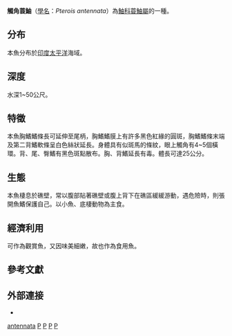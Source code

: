 {{Speciesbox
| image = MC Rotfeuerfisch.jpg
| status = LC
| status_system = IUCN3.1
| status_ref = <ref name="IUCN">Motomura, H. & Matsuura, K. 2016. Pterois antennata . The IUCN Red List of Threatened Species 2016: e.T69799447A69801022. http://dx.doi.org/10.2305/IUCN.UK.2016-3.RLTS.T69799447A69801022.en. Downloaded on 14 December 2019.</ref>
| genus = Pterois
| species = antennata
| authority = ([[Marcus_Elieser_Bloch|Bloch]], 1787)
}}

'''觸角蓑鮋'''（[[學名|學名]]：''Pterois antennata''）為[[鮋科|鮋科]][[蓑鮋屬|蓑鮋屬]]的一種。

==分布==
本魚分布於[[印度|印度]][[太平洋|太平洋]]海域。

==深度==
水深1~50公尺。

==特徵==
本魚胸鰭鰭條長可延伸至尾柄，胸鰭鰭膜上有許多黑色紅緣的圓斑，胸鰭鰭條末端及第二背鰭軟條呈白色絲狀延長。身體具有似斑馬的條紋，眼上觸角有4~5個橫環。背、尾、臀鰭有黑色斑點散布。胸、背鰭延長有毒。體長可達25公分。

==生態==
本魚棲息於礁壁，常以腹部貼著礁壁或腹上背下在礁區緩緩游動，遇危險時，則張開魚鰭保護自己。以小魚、底棲動物為主食。

==經濟利用==
可作為觀賞魚，又因味美細嫩，故也作為食用魚。
==參考文獻==
{{reflist}}

==外部連接==
* {{sealifephotos|218081}}

{{Taxonbar}}
[[Category:蓑鲉属|antennata]]
[[Category:食用鱼|P]]
[[Category:觀賞魚|P]]
[[Category:有毒魚類|P]]
[[Category:1787年描述的魚類|P]]